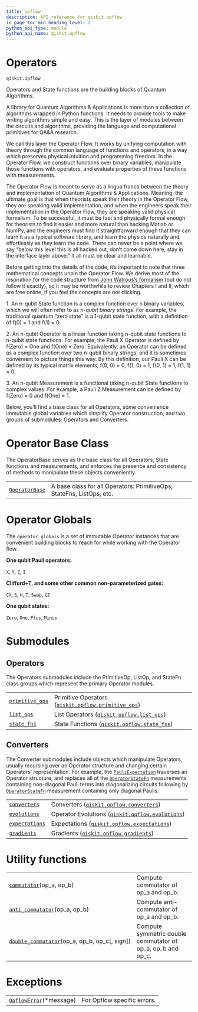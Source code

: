 ```yaml
---
title: opflow
description: API reference for qiskit.opflow
in_page_toc_min_heading_level: 2
python_api_type: module
python_api_name: qiskit.opflow
---
```


<span id="module-qiskit.opflow" />

<span id="qiskit-opflow" />

# Operators

<span id="module-qiskit.opflow" />

`qiskit.opflow`

Operators and State functions are the building blocks of Quantum Algorithms.

A library for Quantum Algorithms & Applications is more than a collection of algorithms wrapped in Python functions. It needs to provide tools to make writing algorithms simple and easy. This is the layer of modules between the circuits and algorithms, providing the language and computational primitives for QA\&A research.

We call this layer the Operator Flow. It works by unifying computation with theory through the common language of functions and operators, in a way which preserves physical intuition and programming freedom. In the Operator Flow, we construct functions over binary variables, manipulate those functions with operators, and evaluate properties of these functions with measurements.

The Operator Flow is meant to serve as a lingua franca between the theory and implementation of Quantum Algorithms & Applications. Meaning, the ultimate goal is that when theorists speak their theory in the Operator Flow, they are speaking valid implementation, and when the engineers speak their implementation in the Operator Flow, they are speaking valid physical formalism. To be successful, it must be fast and physically formal enough for theorists to find it easier and more natural than hacking Matlab or NumPy, and the engineers must find it straightforward enough that they can learn it as a typical software library, and learn the physics naturally and effortlessly as they learn the code. There can never be a point where we say “below this level this is all hacked out, don’t come down here, stay in the interface layer above.” It all must be clear and learnable.

Before getting into the details of the code, it’s important to note that three mathematical concepts unpin the Operator Flow. We derive most of the inspiration for the code structure from [John Watrous’s formalism](https://cs.uwaterloo.ca/~watrous/TQI/) (but do not follow it exactly), so it may be worthwhile to review Chapters I and II, which are free online, if you feel the concepts are not clicking.

1\. An n-qubit State function is a complex function over n binary variables, which we will often refer to as *n-qubit binary strings*. For example, the traditional quantum “zero state” is a 1-qubit state function, with a definition of f(0) = 1 and f(1) = 0.

2\. An n-qubit Operator is a linear function taking n-qubit state functions to n-qubit state functions. For example, the Pauli X Operator is defined by f(Zero) = One and f(One) = Zero. Equivalently, an Operator can be defined as a complex function over two n-qubit binary strings, and it is sometimes convenient to picture things this way. By this definition, our Pauli X can be defined by its typical matrix elements, f(0, 0) = 0, f(1, 0) = 1, f(0, 1) = 1, f(1, 1) = 0.

3\. An n-qubit Measurement is a functional taking n-qubit State functions to complex values. For example, a Pauli Z Measurement can be defined by f(Zero) = 0 and f(One) = 1.

Below, you’ll find a base class for all Operators, some convenience immutable global variables which simplify Operator construction, and two groups of submodules: Operators and Converters.

# Operator Base Class

The OperatorBase serves as the base class for all Operators, State functions and measurements, and enforces the presence and consistency of methods to manipulate these objects conveniently.

|                                                                           |                                                                       |
| ------------------------------------------------------------------------- | --------------------------------------------------------------------- |
| [`OperatorBase`](qiskit.opflow.OperatorBase "qiskit.opflow.OperatorBase") | A base class for all Operators: PrimitiveOps, StateFns, ListOps, etc. |

# Operator Globals

The `operator_globals` is a set of immutable Operator instances that are convenient building blocks to reach for while working with the Operator flow.

**One qubit Pauli operators:**

`X`, `Y`, `Z`, `I`

**Clifford+T, and some other common non-parameterized gates:**

`CX`, `S`, `H`, `T`, `Swap`, `CZ`

**One qubit states:**

`Zero`, `One`, `Plus`, `Minus`

# Submodules

## Operators

The Operators submodules include the PrimitiveOp, ListOp, and StateFn class groups which represent the primary Operator modules.

|                                                                                                                 |                                                                                                                                                     |
| --------------------------------------------------------------------------------------------------------------- | --------------------------------------------------------------------------------------------------------------------------------------------------- |
| [`primitive_ops`](qiskit.opflow.primitive_ops#module-qiskit.opflow.primitive_ops "qiskit.opflow.primitive_ops") | Primitive Operators ([`qiskit.opflow.primitive_ops`](qiskit.opflow.primitive_ops#module-qiskit.opflow.primitive_ops "qiskit.opflow.primitive_ops")) |
| [`list_ops`](qiskit.opflow.list_ops#module-qiskit.opflow.list_ops "qiskit.opflow.list_ops")                     | List Operators ([`qiskit.opflow.list_ops`](qiskit.opflow.list_ops#module-qiskit.opflow.list_ops "qiskit.opflow.list_ops"))                          |
| [`state_fns`](qiskit.opflow.state_fns#module-qiskit.opflow.state_fns "qiskit.opflow.state_fns")                 | State Functions ([`qiskit.opflow.state_fns`](qiskit.opflow.state_fns#module-qiskit.opflow.state_fns "qiskit.opflow.state_fns"))                     |

## Converters

The Converter submodules include objects which manipulate Operators, usually recursing over an Operator structure and changing certain Operators’ representation. For example, the [`PauliExpectation`](qiskit.opflow.expectations.PauliExpectation "qiskit.opflow.expectations.PauliExpectation") traverses an Operator structure, and replaces all of the [`OperatorStateFn`](qiskit.opflow.state_fns.OperatorStateFn "qiskit.opflow.state_fns.OperatorStateFn") measurements containing non-diagonal Pauli terms into diagonalizing circuits following by [`OperatorStateFn`](qiskit.opflow.state_fns.OperatorStateFn "qiskit.opflow.state_fns.OperatorStateFn") measurement containing only diagonal Paulis.

|                                                                                                             |                                                                                                                                          |
| ----------------------------------------------------------------------------------------------------------- | ---------------------------------------------------------------------------------------------------------------------------------------- |
| [`converters`](qiskit.opflow.converters#module-qiskit.opflow.converters "qiskit.opflow.converters")         | Converters ([`qiskit.opflow.converters`](qiskit.opflow.converters#module-qiskit.opflow.converters "qiskit.opflow.converters"))           |
| [`evolutions`](qiskit.opflow.evolutions#module-qiskit.opflow.evolutions "qiskit.opflow.evolutions")         | Operator Evolutions ([`qiskit.opflow.evolutions`](qiskit.opflow.evolutions#module-qiskit.opflow.evolutions "qiskit.opflow.evolutions"))  |
| [`expectations`](qiskit.opflow.expectations#module-qiskit.opflow.expectations "qiskit.opflow.expectations") | Expectations ([`qiskit.opflow.expectations`](qiskit.opflow.expectations#module-qiskit.opflow.expectations "qiskit.opflow.expectations")) |
| [`gradients`](qiskit.opflow.gradients#module-qiskit.opflow.gradients "qiskit.opflow.gradients")             | Gradients ([`qiskit.opflow.gradients`](qiskit.opflow.gradients#module-qiskit.opflow.gradients "qiskit.opflow.gradients"))                |

# Utility functions

|                                                                                                                        |                                                                |
| ---------------------------------------------------------------------------------------------------------------------- | -------------------------------------------------------------- |
| [`commutator`](qiskit.opflow.commutator "qiskit.opflow.commutator")(op\_a, op\_b)                                      | Compute commutator of op\_a and op\_b.                         |
| [`anti_commutator`](qiskit.opflow.anti_commutator "qiskit.opflow.anti_commutator")(op\_a, op\_b)                       | Compute anti-commutator of op\_a and op\_b.                    |
| [`double_commutator`](qiskit.opflow.double_commutator "qiskit.opflow.double_commutator")(op\_a, op\_b, op\_c\[, sign]) | Compute symmetric double commutator of op\_a, op\_b and op\_c. |

# Exceptions

|                                                                                   |                             |
| --------------------------------------------------------------------------------- | --------------------------- |
| [`OpflowError`](qiskit.opflow.OpflowError "qiskit.opflow.OpflowError")(\*message) | For Opflow specific errors. |

